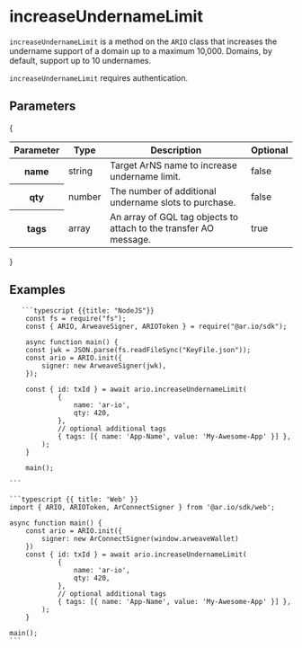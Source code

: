 
<HeroPattern />

# increaseUndernameLimit

`increaseUndernameLimit` is a method on the `ARIO` class that increases the undername support of a domain up to a maximum 10,000. Domains, by default, support up to 10 undernames.

`increaseUndernameLimit` requires authentication.

## Parameters

{

<div style={{ textAlign: 'center' }}>
  <table className="inline-table">
    <thead>
      <tr>
        <th>Parameter</th>
        <th>Type</th>
        <th>Description</th>
        <th>Optional</th>
      </tr>
    </thead>
    <tbody>
      <tr>
        <th>name</th>
        <td>string</td>
        <td>Target ArNS name to increase undername limit.</td>
        <td>false</td>
      </tr>
      <tr>
        <th>qty</th>
        <td>number</td>
        <td>The number of additional undername slots to purchase.</td>
        <td>false</td>
      </tr>
      <tr>
        <th>tags</th>
        <td>array</td>
        <td>
          An array of GQL tag objects to attach to the transfer AO message.
        </td>
        <td>true</td>
      </tr>
    </tbody>
  </table>
</div>
}

## Examples

<CodeGroup title="increaseUndernameLimit">

       ```typescript {{title: "NodeJS"}}
        const fs = require("fs");
        const { ARIO, ArweaveSigner, ARIOToken } = require("@ar.io/sdk");

        async function main() {
        const jwk = JSON.parse(fs.readFileSync("KeyFile.json"));
        const ario = ARIO.init({
            signer: new ArweaveSigner(jwk),
        });

        const { id: txId } = await ario.increaseUndernameLimit(
                {
                    name: 'ar-io',
                    qty: 420,
                },
                // optional additional tags
                { tags: [{ name: 'App-Name', value: 'My-Awesome-App' }] },
            );
        }

        main();

    ```

    ```typescript {{ title: 'Web' }}
    import { ARIO, ARIOToken, ArConnectSigner } from '@ar.io/sdk/web';

    async function main() {
        const ario = ARIO.init({
            signer: new ArConnectSigner(window.arweaveWallet)
        })
        const { id: txId } = await ario.increaseUndernameLimit(
                {
                    name: 'ar-io',
                    qty: 420,
                },
                // optional additional tags
                { tags: [{ name: 'App-Name', value: 'My-Awesome-App' }] },
            );
        }

    main();
    ```

</CodeGroup>